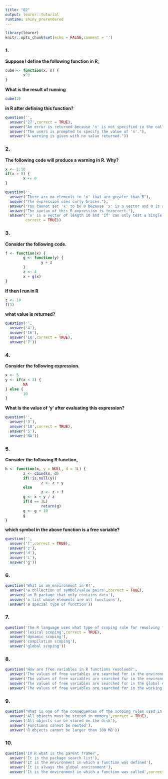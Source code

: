 ```yaml
---
title: "Q2"
output: learnr::tutorial
runtime: shiny_prerendered
---
```


```r
library(learnr)
knitr::opts_chunk$set(echo = FALSE,comment = '')
```
<style>
  body {
    text-align: justify
    }
</style>

### 1.

<b>Suppose I define the following function in R,</b>

```r
cube <- function(x, n) {
        x^3
}
```

<b>What is the result of running</b>

```r
cube(3)
```

<b>in R after defining this function?</b>


```r
question('',
  answer('27',correct = TRUE),
  answer("An error is returned because 'n' is not specified in the call to 'cube'"),
  answer("The users is prompted to specify the value of 'n'."),
  answer("A warning is given with no value returned."))
```

### 2.

<b>The following code will produce a warning in R. Why?</b>

```r
x <- 1:10
if(x > 5) {
        x <- 0
}
```

```r
question('',
  answer("There are no elements in 'x' that are greater than 5"),
  answer("The expression uses curly braces."),
  answer("You cannot set 'x' to be 0 because 'x' is a vector and 0 is a scalar."),
  answer("The syntax of this R expression is incorrect."),
  answer("'x' is a vector of length 10 and 'if' can only test a single logical statement.",
         correct = TRUE))
```

### 3.

<b>Consider the following code.</b>

```r
f <- function(x) {
        g <- function(y) {
                y + z
        }
        z <- 4
        x + g(x)
}
```

<b>If then I run in R</b>

```r
z <- 10
f(3)
```

<b>what value is returned?</b>

```r
question('',
  answer('4'),
  answer('16'),
  answer('10',correct = TRUE),
  answer('7'))
```

### 4.

<b>Consider the following expression.</b>

```r
x <- 5
y <- if(x < 3) {
        NA
} else {
        10
}
```

<b>What is the value of 'y' after evaluating this expression?</b>

```r
question('',
  answer('3'),
  answer('10',correct = TRUE),
  answer('5'),
  answer('NA'))
```

### 5.

<b>Consider the following R function,</b>

```r
h <- function(x, y = NULL, d = 3L) {
        z <- cbind(x, d)
        if(!is.null(y))
                z <- z + y
        else
                z <- z + f
        g <- x + y / z
        if(d == 3L)
                return(g)
        g <- g + 10
        g
}
```

<b>which symbol in the above function is a free variable?</b>

```r
question('',
  answer('f',correct = TRUE),
  answer('z'),
  answer('d'),
  answer('L'),
  answer('g'))
```

### 6.

```r
question('What is an environment in R?',
  answer('a collection of symbol/value pairs',correct = TRUE),
  answer('an R package that only contains data'),
  answer('a list whose elements are all functions'),
  answer('a special type of function'))
```

### 7.

```r
question('The R language uses what type of scoping rule for resolving free variables?',
  answer('lexical scoping',correct = TRUE),
  answer('dynamic scoping'),
  answer('compilation scoping'),
  answer('global scoping'))
```

### 8.

```r
question('How are free variables in R functions resolved?',
  answer('The values of free variables are searched for in the environment in which the function was called'),
  answer('The values of free variables are searched for in the environment in which the function was defined',correct = TRUE),
  answer('The values of free variables are searched for in the global environment'),
  answer('The values of free variables are searched for in the working directory'))
```

### 9.

```r
question('What is one of the consequences of the scoping rules used in R?',
  answer('All objects must be stored in memory',correct = TRUE),
  answer('All objects can be stored on the disk'),
  answer('Functions cannot be nested'),
  answer('R objects cannot be larger than 100 MB'))
```

### 10.

```r
question('In R what is the parent frame?',
  answer('It is the package search list'),
  answer('It is the environment in which a function was defined'),
  answer('It is always the global environment'),
  answer('It is the environment in which a function was called',correct = TRUE))
```